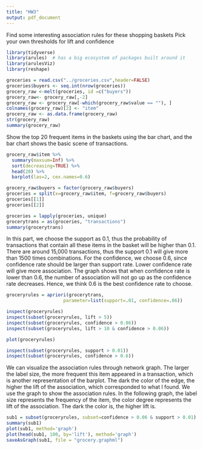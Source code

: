 ```yaml
---
title: "HW3"
output: pdf_document
---
```

Find some interesting association rules for these shopping baskets
Pick your own thresholds for lift and confidence
```r
library(tidyverse)
library(arules)  # has a big ecosystem of packages built around it
library(arulesViz)
library(reshape)
```


```r
groceries = read.csv("../groceries.csv",header=FALSE)
groceries$buyers <- seq.int(nrow(groceries))
grocery_raw <-melt(groceries, id =c("buyers"))
grocery_raw<- grocery_raw[,-2]
grocery_raw <- grocery_raw[-which(grocery_raw$value == ""), ]
colnames(grocery_raw)[2] <- "item"
grocery_raw <- as.data.frame(grocery_raw)
str(grocery_raw)
summary(grocery_raw)
```

Show the top 20 frequent items in the baskets using the bar chart, and the bar chart shows the basic scene of transactions.
```r
grocery_raw$item %>%
  summary(maxsum=Inf) %>%
  sort(decreasing=TRUE) %>%
  head(20) %>%
  barplot(las=2, cex.names=0.6)
```

```r
grocery_raw$buyers = factor(grocery_raw$buyers)
groceries = split(x=grocery_raw$item, f=grocery_raw$buyers)
groceries[[1]]
groceries[[2]]
```

```r
groceries = lapply(groceries, unique)
grocerytrans = as(groceries, "transactions")
summary(grocerytrans)
```
In this part, we choose the support as 0.1, thus the probability of transactions that contain all these items in the basket will be higher than 0.1. There are around 15,000 transactions, thus the support 0.1 will give more than 1500 times combinations.
For the confidence, we choose 0.6, since confidence rate should be larger than support rate. Lower confidence rate will give more association. The graph shows that when confidence rate is lower than 0.6, the number of association will not go up as the confidence rate decreases. Hence, we think 0.6 is the best confidence rate to choose.
```r
groceryrules = apriori(grocerytrans, 
                     parameter=list(support=.01, confidence=.06))
```

```r
inspect(groceryrules)
inspect(subset(groceryrules, lift > 5))
inspect(subset(groceryrules, confidence > 0.06))
inspect(subset(groceryrules, lift > 10 & confidence > 0.06))
```

```r
plot(groceryrules)
```

```r
inspect(subset(groceryrules, support > 0.01))
inspect(subset(groceryrules, confidence > 0.6))
```
We can visualize the association rules through network graph. The larger the label size, the more frequent this item appeared in a transaction, which is another representation of the barplot. The dark the color of the edge, the higher the lift of the association, which corresponded to what I found. 
We use the graph to show the association rules. In the following graph, the label size represents the frequency of the item, the color degree represents the lift of the association.
The dark the color is, the higher lift is.
```r
sub1 = subset(groceryrules, subset=confidence > 0.06 & support > 0.01)
summary(sub1)
plot(sub1, method='graph')
plot(head(sub1, 100, by='lift'), method='graph')
saveAsGraph(sub1, file = "grocery.graphml")
```

